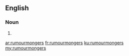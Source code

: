 ==English==

===Noun===
{{head|en|noun plural form}}

# {{plural of|rumourmonger|lang=en}}

[[ar:rumourmongers]]
[[fr:rumourmongers]]
[[ku:rumourmongers]]
[[my:rumourmongers]]